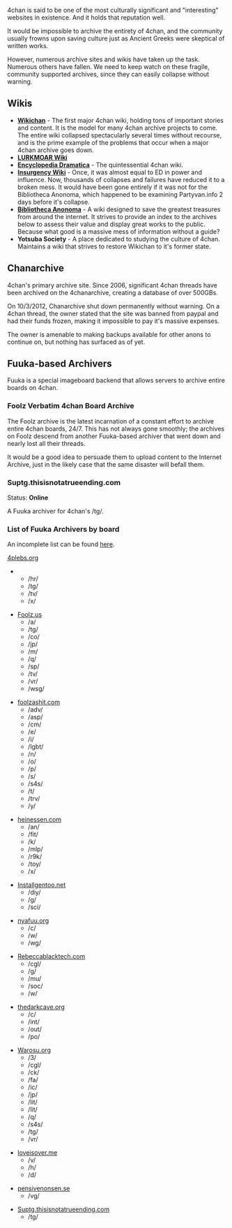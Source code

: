 {{Infobox project
| title = 4chan
| image = 4chan.png
| URL = [http://4chan.org 4chan.org]
| description = Content is not officially archived, but some sites take up the effort. However, those very sites are often themselves in danger of collapse.
| project_status = {{online}}
| archiving_status = **Special Case**
}}

4chan is said to be one of the most culturally significant and "interesting" websites in existence. And it holds that reputation well.

It would be impossible to archive the entirety of 4chan, and the community usually frowns upon saving culture just as Ancient Greeks were skeptical of written works.

However, numerous archive sites and wikis have taken up the task. Numerous others have fallen. We need to keep watch on these fragile, community supported archives, since they can easily collapse without warning.

== Wikis ==

* '''[[Wikichan]]''' - The first major 4chan wiki, holding tons of important stories and content. It is the model for many 4chan archive projects to come. The entire wiki collapsed spectacularly several times without recourse, and is the prime example of the problems that occur when a major 4chan archive goes down.
* '''[[LURKMOAR Wiki]]'''
* '''[[Encyclopedia Dramatica]]''' - The quintessential 4chan wiki.
* '''[[Insurgency Wiki]]''' - Once, it was almost equal to ED in power and influence. Now, thousands of collapses and failures have reduced it to a broken mess. It would have been gone entirely if it was not for the Bibliotheca Anonoma, which happened to be examining Partyvan.info 2 days before it's collapse.
* '''[https://github.com/bibanon/bibanon/wiki Bibliotheca Anonoma]''' - A wiki designed to save the greatest treasures from around the internet. It strives to provide an index to the archives below to assess their value and display great works to the public. Because what good is a massive mess of information without a guide? 
* '''Yotsuba Society''' - A place dedicated to studying the culture of 4chan. Maintains a wiki that strives to restore Wikichan to it's former state.

== Chanarchive ==

{{Infobox project
| title = Chanarchive (formerly 4chanarchive)
| image = chanarchive.png
| URL = [http://chanarchive.org Chanarchive.org], formerly [http://4chanarchive.org 4chanarchive.org]
| project_status = {{offline}}
| archiving_status = {{nosavedyet}}
}}

4chan's primary archive site. Since 2006, significant 4chan threads have been archived on the 4chanarchive, creating a database of over 500GBs.

On 10/3/2012, Chanarchive shut down permanently without warning. On a 4chan thread, the owner stated that the site was banned from paypal and had their funds frozen, making it impossible to pay it's massive expenses.

The owner is amenable to making backups available for other anons to continue on, but nothing has surfaced as of yet.

== Fuuka-based Archivers ==

Fuuka is a special imageboard backend that allows servers to archive entire boards on 4chan.

=== Foolz Verbatim 4chan Board Archive ===

{{Infobox project
| title = Foolz.us 4chan Board Archive
| image = foolz.jpg
| URL = [http://archive.foolz.us Foolz.us]
| project_status = {{online}}
| archiving_status = {{nosavedyet}}
}}

The Foolz archive is the latest incarnation of a constant effort to archive entire 4chan boards, 24/7. This has not always gone smoothly; the archives on Foolz descend from another Fuuka-based archiver that went down and nearly lost all their threads.

It would be a good idea to persuade them to upload content to the Internet Archive, just in the likely case that the same disaster will befall them.

=== Suptg.thisisnotatrueending.com ===

Status: '''Online'''

A Fuuka archiver for 4chan's /tg/.

=== List of Fuuka Archivers by board ===

An incomplete list can be found [http://archive.easymodo.net/ here].

[http://archive.4plebs.org 4plebs.org]
** /hr/
** /tg/
** /tv/
** /x/

*[http://archive.foolz.us Foolz.us]
** /a/
** /tg/
** /co/
** /jp/
** /m/
** /q/
** /sp/
** /tv/
** /vr/
** /wsg/

*[http://archive.foolzashit.com foolzashit.com]
** /adv/
** /asp/
** /cm/
** /e/
** /i/
** /lgbt/
** /n/
** /o/
** /p/
** /s/
** /s4s/
** /t/
** /trv/
** /y/

*[http://archive.heinessen.com heinessen.com]
** /an/
** /fit/
** /k/
** /mlp/
** /r9k/
** /toy/
** /x/

*[http://archive.installgentoo.net Installgentoo.net]
** /diy/
** /g/
** /sci/

* [http://archive.nyafuu.org nyafuu.org]
** /c/
** /w/
** /wg/

*[http://archive.rebeccablacktech.com Rebeccablacktech.com]
** /cgl/
** /g/
** /mu/
** /soc/
** /w/

*[http://archive.thedarkcave.org thedarkcave.org]
** /c/
** /int/
** /out/
** /po/

*[http://fuuka.warosu.org Warosu.org]
** /3/
** /cgl/
** /ck/
** /fa/
** /ic/
** /jp/
** /lit/
** /lit/
** /q/
** /s4s/
** /tg/
** /vr/

*[http://loveisover.me loveisover.me]
** /v/
** /h/
** /d/

*[http://nth.pensivenonsen.se pensivenonsen.se]
** /vg/

*[http://suptg.thisisnotatrueending.com Suptg.thisisnotatrueending.com]
** /tg/